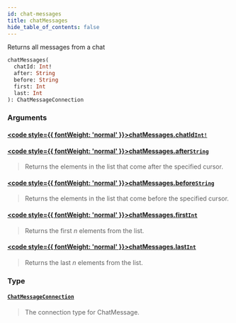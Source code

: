 ```yaml
---
id: chat-messages
title: chatMessages
hide_table_of_contents: false
---
```








Returns all messages from a chat

```graphql
chatMessages(
  chatId: Int!
  after: String
  before: String
  first: Int
  last: Int
): ChatMessageConnection
```


### Arguments

#### [<code style={{ fontWeight: 'normal' }}>chatMessages.<b>chatId</b></code>](#)<Bullet />[`Int!`](/api/graphql/documentation/scalars/int) <Badge class="secondary" text="non-null"/> <Badge class="secondary" text="scalar"/>
> 
> 

#### [<code style={{ fontWeight: 'normal' }}>chatMessages.<b>after</b></code>](#)<Bullet />[`String`](/api/graphql/documentation/scalars/string) <Badge class="secondary" text="scalar"/>
> Returns the elements in the list that come after the specified cursor.
> 

#### [<code style={{ fontWeight: 'normal' }}>chatMessages.<b>before</b></code>](#)<Bullet />[`String`](/api/graphql/documentation/scalars/string) <Badge class="secondary" text="scalar"/>
> Returns the elements in the list that come before the specified cursor.
> 

#### [<code style={{ fontWeight: 'normal' }}>chatMessages.<b>first</b></code>](#)<Bullet />[`Int`](/api/graphql/documentation/scalars/int) <Badge class="secondary" text="scalar"/>
> Returns the first _n_ elements from the list.
> 

#### [<code style={{ fontWeight: 'normal' }}>chatMessages.<b>last</b></code>](#)<Bullet />[`Int`](/api/graphql/documentation/scalars/int) <Badge class="secondary" text="scalar"/>
> Returns the last _n_ elements from the list.
> 

### Type

#### [`ChatMessageConnection`](/api/graphql/documentation/objects/chat-message-connection) <Badge class="secondary" text="object"/>
> The connection type for ChatMessage.
> 





